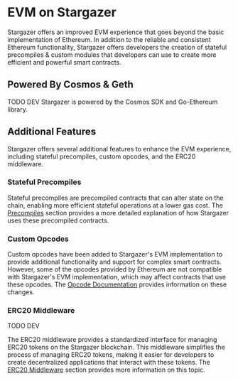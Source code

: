 # EVM on Stargazer

Stargazer offers an improved EVM experience that goes beyond the basic implementation of Ethereum.
In addition to the reliable and consistent Ethereum functionality, Stargazer offers developers the 
creation of stateful precompiles & custom modules that developers can use to create more efficient and 
powerful smart contracts.

## Powered By Cosmos & Geth

TODO DEV
Stargazer is powered by the Cosmos SDK and Go-Ethereum library.

## Additional Features

Stargazer offers several additional features to enhance the EVM experience, 
including stateful precompiles, custom opcodes, and the ERC20 middleware.

### Stateful Precompiles
Stateful precompiles are precompiled contracts that can alter state on the 
chain, enabling more efficient stateful operations at a lower gas cost. 
The [Precompiles] section provides a more detailed explanation of 
how Stargazer uses these precompiled contracts.

### Custom Opcodes

Custom opcodes have been added to Stargazer's EVM implementation to provide additional 
functionality and support for complex smart contracts. However, some of the opcodes 
provided by Ethereum are not compatible with Stargazer's EVM implementation, 
which may affect contracts that use these opcodes. The [Opcode Documentation] 
provides information on these changes.

### ERC20 Middleware

TODO DEV


The ERC20 middleware provides a standardized interface for managing ERC20 tokens on
the Stargazer blockchain. This middleware simplifies the process of managing ERC20 tokens, 
making it easier for developers to create decentralized applications that interact with these tokens.
The [ERC20 Middleware] section provides more information on this topic.


[Precompiles]: ./precompile-overview
[Opcode Documentation]: ./opcodes
[ERC20 Middleware]: ./opcodes
